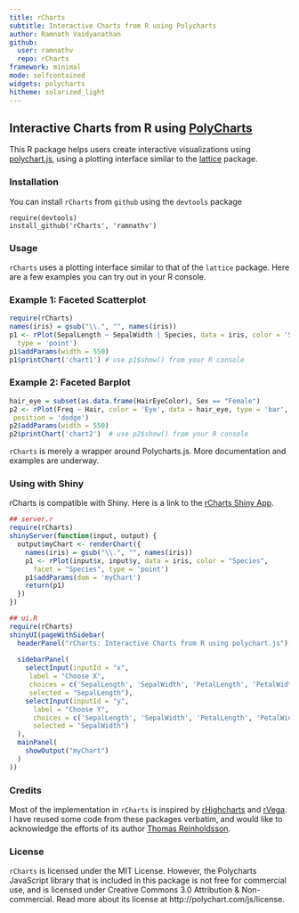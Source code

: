 ```yaml
---
title: rCharts
subtitle: Interactive Charts from R using Polycharts
author: Ramnath Vaidyanathan
github:
  user: ramnathv
  repo: rCharts
framework: minimal
mode: selfcontained
widgets: polycharts
hitheme: solarized_light
---
```


## Interactive Charts from R using [PolyCharts](https://github.com/Polychart/polychart2)

This R package helps users create interactive visualizations using [polychart.js](https://github.com/Polychart/polychart2), using a plotting interface similar to the [lattice](http://cran.r-project.org/web/packages/lattice/index.html) package.

### Installation

You can install `rCharts` from `github` using the `devtools` package

```
require(devtools)
install_github('rCharts', 'ramnathv')
```

### Usage

`rCharts` uses a plotting interface similar to that of the `lattice` package. Here are a few examples you can try out in your R console.

### Example 1: Faceted Scatterplot

<div id='chart1' class='rChart'></div>

```r
require(rCharts)
names(iris) = gsub("\\.", "", names(iris))
p1 <- rPlot(SepalLength ~ SepalWidth | Species, data = iris, color = 'Species', 
  type = 'point')
p1$addParams(width = 550)
p1$printChart('chart1') # use p1$show() from your R console 
```

### Example 2: Faceted Barplot

<div id='chart2' class='rChart'></div>

```r
hair_eye = subset(as.data.frame(HairEyeColor), Sex == "Female")
p2 <- rPlot(Freq ~ Hair, color = 'Eye', data = hair_eye, type = 'bar', 
 position = 'dodge')
p2$addParams(width = 550)
p2$printChart('chart2')  # use p2$show() from your R console
```

`rCharts` is merely a wrapper around Polycharts.js. More documentation and examples are underway.

### Using with Shiny

rCharts is compatible with Shiny. Here is a link to the [rCharts Shiny App](http://glimmer.rstudio.com/ramnathv/rChartApp/).

```r
## server.r
require(rCharts)
shinyServer(function(input, output) {
  output$myChart <- renderChart({
    names(iris) = gsub("\\.", "", names(iris))
    p1 <- rPlot(input$x, input$y, data = iris, color = "Species", 
      facet = "Species", type = 'point')
    p1$addParams(dom = 'myChart')
    return(p1)
  })
})

## ui.R
require(rCharts)
shinyUI(pageWithSidebar(
  headerPanel("rCharts: Interactive Charts from R using polychart.js"),
  
  sidebarPanel(
    selectInput(inputId = "x",
     label = "Choose X",
     choices = c('SepalLength', 'SepalWidth', 'PetalLength', 'PetalWidth'),
     selected = "SepalLength"),
    selectInput(inputId = "y",
      label = "Choose Y",
      choices = c('SepalLength', 'SepalWidth', 'PetalLength', 'PetalWidth'),
      selected = "SepalWidth")
  ),
  mainPanel(
    showOutput("myChart")
  )
))
```

### Credits

Most of the implementation in `rCharts` is inspired by [rHighcharts](https://github.com/metagraf/rHighcharts) and [rVega](https://github.com/metagraf/rVega). I have reused some code from these packages verbatim, and would like to acknowledge the efforts of its author [Thomas Reinholdsson](https://github.com/reinholdsson).

### License

`rCharts` is licensed under the MIT License. However, the Polycharts JavaScript library that is included in this package is not free for commercial use, and is licensed under Creative Commons 3.0 Attribution & Non-commercial. Read more about its license at http://polychart.com/js/license.



